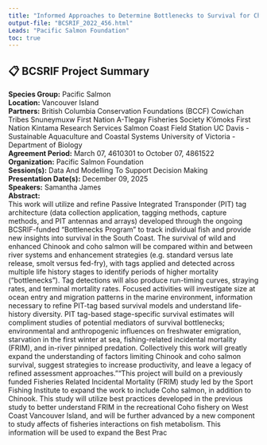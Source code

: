 ```yaml
---
title: "Informed Approaches to Determine Bottlenecks to Survival for Chinook and Coho Salmon and Steelhead"
output-file: "BCSRIF_2022_456.html"
Leads: "Pacific Salmon Foundation"
toc: true
---
```


## 📋 BCSRIF Project Summary

**Species Group:** Pacific Salmon  
**Location:** Vancouver Island  
**Partners:** British Columbia Conservation Foundations (BCCF) 
Cowichan Tribes
Snuneymuxw First Nation
A-Tlegay Fisheries Society
K'ómoks First Nation 
Kintama Research Services
Salmon Coast Field Station
UC Davis - Sustainable Aquaculture and Coastal Systems
University of Victoria - Department of Biology  
**Agreement Period:** March 07, 4610301 to October 07, 4861522  
**Organization:** Pacific Salmon Foundation  
**Session(s):** Data And Modelling To Support Decision Making  
**Presentation Date(s):** December 09, 2025  
**Speakers:** Samantha James  
**Abstract:**  
This work will utilize and refine Passive Integrated Transponder (PIT) tag architecture (data collection application, tagging methods, capture methods, and PIT antennas and arrays) developed through the ongoing BCSRIF-funded “Bottlenecks Program” to track individual fish and provide new insights into survival in the South Coast. The survival of wild and enhanced Chinook and coho salmon will be compared within and between river systems and enhancement strategies (e.g. standard versus late release, smolt versus fed-fry), with tags applied and detected across multiple life history stages to identify periods of higher mortality (“bottlenecks”). Tag detections will also produce run-timing curves, straying rates, and terminal mortality rates. Focused activities will investigate size at ocean entry and migration patterns in the marine environment, information necessary to refine PIT-tag based survival models and understand life-history diversity. PIT tag-based stage-specific survival estimates will compliment studies of potential mediators of survival bottlenecks; environmental and anthropogenic influences on freshwater emigration, starvation in the first winter at sea, fishing-related incidental mortality (FRIM), and in-river pinniped predation. Collectively this work will greatly expand the understanding of factors limiting Chinook and coho salmon survival, suggest strategies to increase productivity, and leave a legacy of refined assessment approaches.""This project will build on a previously funded Fisheries Related Incidental Mortality (FRIM) study led by the Sport Fishing Institute to expand the work to include Coho salmon, in addition to Chinook. This study will utilize best practices developed in the previous study to better understand FRIM in the recreational Coho fishery on West Coast Vancouver Island, and will be further advanced by a new component to study affects of fisheries interactions on fish metabolism. This information will be used to expand the Best Prac   

